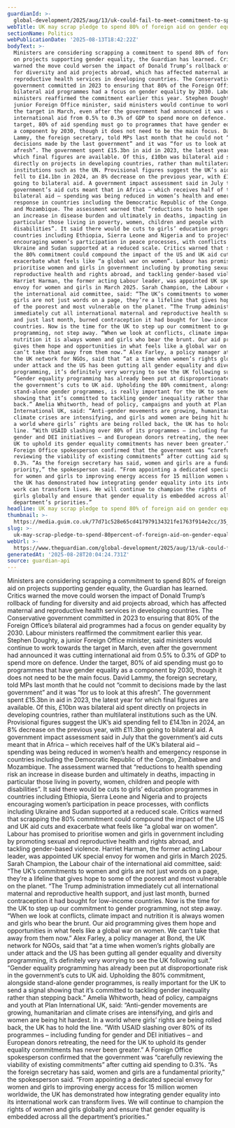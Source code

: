 ```yaml
---
guardianId: >-
  global-development/2025/aug/13/uk-could-fail-to-meet-commitment-to-spend-80-of-foreign-aid-on-gender-equality-projects
webTitle: UK may scrap pledge to spend 80% of foreign aid on gender equality projects
sectionName: Politics
webPublicationDate: '2025-08-13T18:42:22Z'
bodyText: >-
  Ministers are considering scrapping a commitment to spend 80% of foreign aid
  on projects supporting gender equality, the Guardian has learned. Critics
  warned the move could worsen the impact of Donald Trump’s rollback of funding
  for diversity and aid projects abroad, which has affected maternal and
  reproductive health services in developing countries. The Conservative
  government committed in 2023 to ensuring that 80% of the Foreign Office’s
  bilateral aid programmes had a focus on gender equality by 2030. Labour
  ministers reaffirmed the commitment earlier this year. Stephen Doughty, a
  junior Foreign Office minister, said ministers would continue to work towards
  the target in March, even after the government had announced it was cutting
  international aid from 0.5% to 0.3% of GDP to spend more on defence. Under the
  target, 80% of aid spending must go to programmes that have gender equality as
  a component by 2030, though it does not need to be the main focus. David
  Lammy, the foreign secretary, told MPs last month that he could not “commit to
  decisions made by the last government” and it was “for us to look at this
  afresh”. The government spent £15.3bn in aid in 2023, the latest year for
  which final figures are available. Of this, £10bn was bilateral aid spent
  directly on projects in developing countries, rather than multilateral
  institutions such as the UN. Provisional figures suggest the UK’s aid spending
  fell to £14.1bn in 2024, an 8% decrease on the previous year, with £11.3bn
  going to bilateral aid. A government impact assessment said in July that the
  government’s aid cuts meant that in Africa – which receives half of the UK’s
  bilateral aid – spending was being reduced in women’s health and emergency
  response in countries including the Democratic Republic of the Congo, Zimbabwe
  and Mozambique. The assessment warned that “reductions to health spending risk
  an increase in disease burden and ultimately in deaths, impacting in
  particular those living in poverty, women, children and people with
  disabilities”. It said there would be cuts to girls’ education programmes in
  countries including Ethiopia, Sierra Leone and Nigeria and to projects
  encouraging women’s participation in peace processes, with conflicts including
  Ukraine and Sudan supported at a reduced scale. Critics warned that scrapping
  the 80% commitment could compound the impact of the US and UK aid cuts and
  exacerbate what feels like “a global war on women”. Labour has promised to
  prioritise women and girls in government including by promoting sexual and
  reproductive health and rights abroad, and tackling gender-based violence.
  Harriet Harman, the former acting Labour leader, was appointed UK special
  envoy for women and girls in March 2025. Sarah Champion, the Labour chair of
  the international aid committee, said: “The UK’s commitments to women and
  girls are not just words on a page, they’re a lifeline that gives hope to some
  of the poorest and most vulnerable on the planet. “The Trump administration
  immediately cut all international maternal and reproductive health support,
  and just last month, burned contraception it had bought for low-income
  countries. Now is the time for the UK to step up our commitment to gender
  programming, not step away. “When we look at conflicts, climate impact and
  nutrition it is always women and girls who bear the brunt. Our aid programming
  gives them hope and opportunities in what feels like a global war on women. We
  can’t take that away from them now.” Alex Farley, a policy manager at Bond,
  the UK network for NGOs, said that “at a time when women’s rights globally are
  under attack and the US has been gutting all gender equality and diversity
  programming, it’s definitely very worrying to see the UK following suit.”
  “Gender equality programming has already been put at disproportionate risk in
  the government’s cuts to UK aid. Upholding the 80% commitment, alongside
  stand-alone gender programmes, is really important for the UK to send a signal
  showing that it’s committed to tackling gender inequality rather than stepping
  back.” Amelia Whitworth, head of policy, campaigns and youth at Plan
  International UK, said: “Anti-gender movements are growing, humanitarian and
  climate crises are intensifying, and girls and women are being hit hardest. In
  a world where girls’ rights are being rolled back, the UK has to hold the
  line. “With USAID slashing over 80% of its programmes – including funding for
  gender and DEI initiatives – and European donors retreating, the need for the
  UK to uphold its gender equality commitments has never been greater.” A
  Foreign Office spokesperson confirmed that the government was “carefully
  reviewing the viability of existing commitments” after cutting aid spending to
  0.3%. “As the foreign secretary has said, women and girls are a fundamental
  priority,” the spokesperson said. “From appointing a dedicated special envoy
  for women and girls to improving energy access for 15 million women worldwide,
  the UK has demonstrated how integrating gender equality into its international
  work can transform lives. We will continue to champion the rights of women and
  girls globally and ensure that gender equality is embedded across all the
  department’s priorities.”
headline: UK may scrap pledge to spend 80% of foreign aid on gender equality projects
thumbnail: >-
  https://media.guim.co.uk/77d71c528e65cd417979134321fe1763f914e2cc/35_0_6076_4863/500.jpg
slug: >-
  uk-may-scrap-pledge-to-spend-80percent-of-foreign-aid-on-gender-equality-projects
webUrl: >-
  https://www.theguardian.com/global-development/2025/aug/13/uk-could-fail-to-meet-commitment-to-spend-80-of-foreign-aid-on-gender-equality-projects
generatedAt: '2025-08-28T20:04:24.731Z'
source: guardian-api
---
```

Ministers are considering scrapping a commitment to spend 80% of foreign aid on projects supporting gender equality, the Guardian has learned. Critics warned the move could worsen the impact of Donald Trump’s rollback of funding for diversity and aid projects abroad, which has affected maternal and reproductive health services in developing countries. The Conservative government committed in 2023 to ensuring that 80% of the Foreign Office’s bilateral aid programmes had a focus on gender equality by 2030. Labour ministers reaffirmed the commitment earlier this year. Stephen Doughty, a junior Foreign Office minister, said ministers would continue to work towards the target in March, even after the government had announced it was cutting international aid from 0.5% to 0.3% of GDP to spend more on defence. Under the target, 80% of aid spending must go to programmes that have gender equality as a component by 2030, though it does not need to be the main focus. David Lammy, the foreign secretary, told MPs last month that he could not “commit to decisions made by the last government” and it was “for us to look at this afresh”. The government spent £15.3bn in aid in 2023, the latest year for which final figures are available. Of this, £10bn was bilateral aid spent directly on projects in developing countries, rather than multilateral institutions such as the UN. Provisional figures suggest the UK’s aid spending fell to £14.1bn in 2024, an 8% decrease on the previous year, with £11.3bn going to bilateral aid. A government impact assessment said in July that the government’s aid cuts meant that in Africa – which receives half of the UK’s bilateral aid – spending was being reduced in women’s health and emergency response in countries including the Democratic Republic of the Congo, Zimbabwe and Mozambique. The assessment warned that “reductions to health spending risk an increase in disease burden and ultimately in deaths, impacting in particular those living in poverty, women, children and people with disabilities”. It said there would be cuts to girls’ education programmes in countries including Ethiopia, Sierra Leone and Nigeria and to projects encouraging women’s participation in peace processes, with conflicts including Ukraine and Sudan supported at a reduced scale. Critics warned that scrapping the 80% commitment could compound the impact of the US and UK aid cuts and exacerbate what feels like “a global war on women”. Labour has promised to prioritise women and girls in government including by promoting sexual and reproductive health and rights abroad, and tackling gender-based violence. Harriet Harman, the former acting Labour leader, was appointed UK special envoy for women and girls in March 2025. Sarah Champion, the Labour chair of the international aid committee, said: “The UK’s commitments to women and girls are not just words on a page, they’re a lifeline that gives hope to some of the poorest and most vulnerable on the planet. “The Trump administration immediately cut all international maternal and reproductive health support, and just last month, burned contraception it had bought for low-income countries. Now is the time for the UK to step up our commitment to gender programming, not step away. “When we look at conflicts, climate impact and nutrition it is always women and girls who bear the brunt. Our aid programming gives them hope and opportunities in what feels like a global war on women. We can’t take that away from them now.” Alex Farley, a policy manager at Bond, the UK network for NGOs, said that “at a time when women’s rights globally are under attack and the US has been gutting all gender equality and diversity programming, it’s definitely very worrying to see the UK following suit.” “Gender equality programming has already been put at disproportionate risk in the government’s cuts to UK aid. Upholding the 80% commitment, alongside stand-alone gender programmes, is really important for the UK to send a signal showing that it’s committed to tackling gender inequality rather than stepping back.” Amelia Whitworth, head of policy, campaigns and youth at Plan International UK, said: “Anti-gender movements are growing, humanitarian and climate crises are intensifying, and girls and women are being hit hardest. In a world where girls’ rights are being rolled back, the UK has to hold the line. “With USAID slashing over 80% of its programmes – including funding for gender and DEI initiatives – and European donors retreating, the need for the UK to uphold its gender equality commitments has never been greater.” A Foreign Office spokesperson confirmed that the government was “carefully reviewing the viability of existing commitments” after cutting aid spending to 0.3%. “As the foreign secretary has said, women and girls are a fundamental priority,” the spokesperson said. “From appointing a dedicated special envoy for women and girls to improving energy access for 15 million women worldwide, the UK has demonstrated how integrating gender equality into its international work can transform lives. We will continue to champion the rights of women and girls globally and ensure that gender equality is embedded across all the department’s priorities.”
